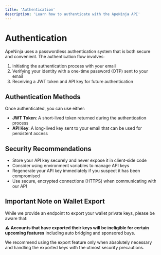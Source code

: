 ```yaml
---
title: 'Authentication'
description: 'Learn how to authenticate with the ApeNinja API'
---
```


# Authentication

ApeNinja uses a passwordless authentication system that is both secure and convenient. The authentication flow involves:

1. Initiating the authentication process with your email
2. Verifying your identity with a one-time password (OTP) sent to your email
3. Receiving a JWT token and API key for future authentication

## Authentication Methods

Once authenticated, you can use either:

- **JWT Token**: A short-lived token returned during the authentication process
- **API Key**: A long-lived key sent to your email that can be used for persistent access

## Security Recommendations

- Store your API key securely and never expose it in client-side code
- Consider using environment variables to manage API keys
- Regenerate your API key immediately if you suspect it has been compromised
- Use secure, encrypted connections (HTTPS) when communicating with our API

## Important Note on Wallet Export

While we provide an endpoint to export your wallet private keys, please be aware that:

⚠️ **Accounts that have exported their keys will be ineligible for certain upcoming features** including auto bridging and sponsored buys.

We recommend using the export feature only when absolutely necessary and handling the exported keys with the utmost security precautions.